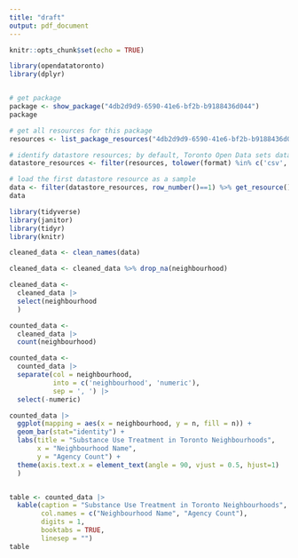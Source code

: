 ```yaml
---
title: "draft"
output: pdf_document
---
```


```r
knitr::opts_chunk$set(echo = TRUE)
```


```r
library(opendatatoronto)
library(dplyr)


# get package
package <- show_package("4db2d9d9-6590-41e6-bf2b-b9188436d044")
package

# get all resources for this package
resources <- list_package_resources("4db2d9d9-6590-41e6-bf2b-b9188436d044")

# identify datastore resources; by default, Toronto Open Data sets datastore resource format to CSV for non-geospatial and GeoJSON for geospatial resources
datastore_resources <- filter(resources, tolower(format) %in% c('csv', 'geojson'))

# load the first datastore resource as a sample
data <- filter(datastore_resources, row_number()==1) %>% get_resource()
data

library(tidyverse)
library(janitor)
library(tidyr)
library(knitr)

cleaned_data <- clean_names(data)

cleaned_data <- cleaned_data %>% drop_na(neighbourhood)

cleaned_data <- 
  cleaned_data |> 
  select(neighbourhood
  )

counted_data <- 
  cleaned_data |> 
  count(neighbourhood)

counted_data <- 
  counted_data |> 
  separate(col = neighbourhood,
           into = c('neighbourhood', 'numeric'),
           sep = ', ') |> 
  select(-numeric)

counted_data |> 
  ggplot(mapping = aes(x = neighbourhood, y = n, fill = n)) +
  geom_bar(stat="identity") + 
  labs(title = "Substance Use Treatment in Toronto Neighbourhoods", 
       x = "Neighbourhood Name", 
       y = "Agency Count") + 
  theme(axis.text.x = element_text(angle = 90, vjust = 0.5, hjust=1)
  )


table <- counted_data |>
  kable(caption = "Substance Use Treatment in Toronto Neighbourhoods", 
        col.names = c("Neighbourhood Name", "Agency Count"),
        digits = 1,
        booktabs = TRUE,
        linesep = "")
table

```

